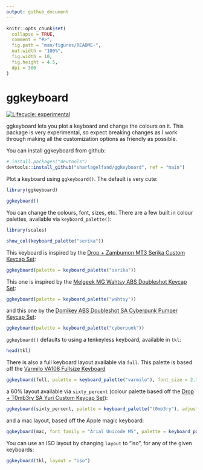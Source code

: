 ```yaml
---
output: github_document
---
```


<!-- README.md is generated from README.Rmd. Please edit that file -->

```r
knitr::opts_chunk$set(
  collapse = TRUE,
  comment = "#>",
  fig.path = "man/figures/README-",
  out.width = "100%", 
  fig.width = 10, 
  fig.height = 4.5,
  dpi = 300
)
```

# ggkeyboard

<!-- badges: start -->
[![Lifecycle: experimental](https://img.shields.io/badge/lifecycle-experimental-orange.svg)](https://www.tidyverse.org/lifecycle/#experimental)
<!-- badges: end -->

ggkeyboard lets you plot a keyboard and change the colours on it. This package is very experimental, so expect breaking changes as I work through making all the customization options as friendly as possible.

You can install ggkeyboard from github:

``` r 
# install.packages("devtools")
devtools::install_github("sharlagelfand/ggkeyboard", ref = "main")
```

Plot a keyboard using `ggkeyboard()`. The default is very cute:

```r
library(ggkeyboard)

ggkeyboard()
```

You can change the colours, font, sizes, etc. There are a few built in colour palettes, available via `keyboard_palette()`:

```r
library(scales)

show_col(keyboard_palette("serika"))
```

This keyboard is inspired by the [Drop + Zambumon MT3 Serika Custom Keycap Set](https://drop.com/buy/drop-zambumon-mt3-serika-custom-keycap-set):

```r
ggkeyboard(palette = keyboard_palette("serika"))
```

This one is inspired by the [Melgeek MG Wahtsy ABS Doubleshot Keycap Set](https://drop.com/buy/melgeek-mg-wahtsy-abs-doubleshot-keycap-set):

```r
ggkeyboard(palette = keyboard_palette("wahtsy"))
```

and this one by the [Domikey ABS Doubleshot SA Cyberpunk Pumper Keycap Set](https://drop.com/buy/domikey-abs-doubleshot-sa-cyberpunk-pumper-keycap-set):

```r
ggkeyboard(palette = keyboard_palette("cyberpunk"))
```

`ggkeyboard()` defaults to using a tenkeyless keyboard, available in `tkl`:

```r
head(tkl)
```

There is also a full keyboard layout available via `full`. This palette is based off the [Varmilo VA108 Fullsize Keyboard](https://drop.com/buy/varmilo-108-keyboard)

```r
ggkeyboard(full, palette = keyboard_palette("varmilo"), font_size = 2.75)
```

a 60% layout available via `sixty_percent` (colour palette based off the [Drop + T0mb3ry SA Yuri Custom Keycap Set](https://drop.com/buy/drop-t0mb3ry-sa-yuri-custom-keycap-set)):

```r
ggkeyboard(sixty_percent, palette = keyboard_palette("t0mb3ry"), adjust_text_colour = FALSE)
```

and a mac layout, based off the Apple magic keyboard:

```r
ggkeyboard(mac, font_family = "Arial Unicode MS", palette = keyboard_palette("magic"))
```

You can use an ISO layout by changing `layout` to "iso", for any of the given keyboards:

```r
ggkeyboard(tkl, layout = "iso")
```

